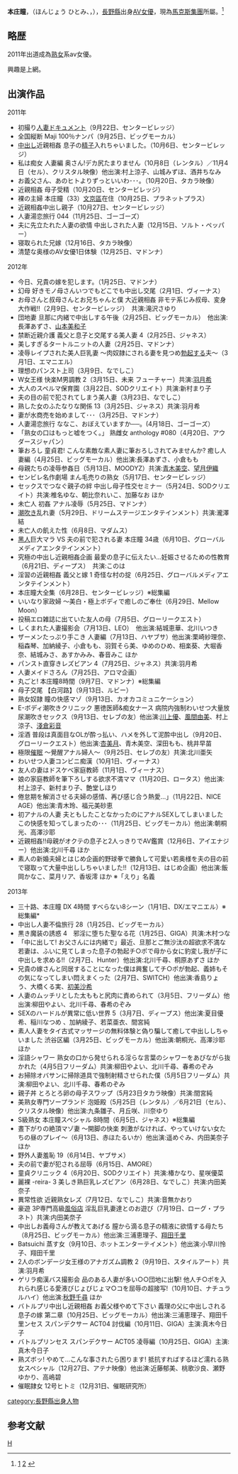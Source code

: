 '''本庄瞳'''，（ほんじょう ひとみ、，{{bd|1978年|6月1日|||}}），[[長野縣|長野縣]]出身[[AV女優|AV女優]]，現為[[馬克斯集團_(AV公司)|馬克斯集團]]所屬。<ref>[https://www.madonna-av.com/actress/detail/1011992/1/] {{Wayback|url=https://www.madonna-av.com/actress/detail/1011992/1/ |date=20210128153947 }}[https://xcity.jp/idol/detail/5315/?page=1] {{Wayback|url=https://xcity.jp/idol/detail/5315/?page=1 |date=20210131095044 }}</ref>

==略歴==
2011年出道成為[[熟女|熟女]]系av女優。

興趣是上網。

==出演作品==
2011年
*初撮り[[人妻|人妻]]ドキュメント（9月22日、センタービレッジ）
*全国縦断 Maji 100％ナンパ（9月25日、ビッグモーカル）
*[[中出|中出]]し近親相姦 息子の[[精子|精子]]入れちゃいました。（10月6日、センタービレッジ）
*私は痴女 人妻編 奥さん!デカ尻たまりません（10月8日（レンタル）／11月4日（セル）、クリスタル映像）他出演:村上涼子、山城みずほ、酒井ちなみ
*お義父さん、あのヒトよりずっといいわ･･･。（10月20日、タカラ映像）
*近親相姦 母子受精（10月20日、センタービレッジ）
*裸の主婦 本庄瞳（33）[[文京區|文京區]]在住（10月25日、プラネットプラス）
*近親相姦中出し親子（10月27日、センタービレッジ）
*人妻湯恋旅行 044（11月25日、ゴーゴーズ）
*夫に先立たれた人妻の欲情 中出しされた人妻（12月15日、ソルト・ペッパー）
*寝取られた兄嫁（12月16日、タカラ映像）
*清楚な奥様のAV女優1日体験（12月25日、マドンナ）

2012年
*今日、兄貴の嫁を犯します。（1月25日、マドンナ）
*幻母 好きモノ母さんいつでもどこでも中出し交尾（2月1日、ヴィーナス）
*お母さんと叔母さんとお兄ちゃんと僕 大近親相姦 非モテ系じみ叔母、変身大作戦!!（2月9日、センタービレッジ）　共演:滝沢さゆり
*団地妻 旦那に内緒で中出しする午後（2月25日、ビッグモーカル）　他出演:長澤あずさ、[[山本美和子|山本美和子]]
*禁断近親介護 義父と息子と交尾する美人妻 4（2月25日、ジャネス）
*美しすぎるタートルニットの人妻（2月25日、マドンナ）
*凌辱レイプされた美人巨乳妻 〜肉奴隷にされる妻を見つめ[[勃起|勃起]]する夫〜（3月1日、エマニエル）
*理想のパンスト上司（3月9日、なでしこ）
*W女王様 快楽M男調教 2（3月15日、未来 フューチャー）共演:[[羽月希|羽月希]]
*大人のスペルマ保育園（3月22日、SODクリエイト）共演:新村まり子
*夫の目の前で犯されてしまう美人妻（3月23日、なでしこ）
*熟した女のふたなりな関係 13（3月25日、ジャネス）共演:羽月希
*妻が水商売を始めまして･･･（3月25日、マドンナ）
*人妻湯恋旅行 ななこ、おぼえていますか──。(4月18日、ゴーゴーズ）
*「熟女の口はもっと嘘をつく。」 熟雌女 anthology #080（4月20日、アウダースジャパン）
*筆おろし 童貞君! こんな素敵な素人妻に筆おろしされてみませんか? 癒し人妻編（4月25日、ビッグモーカル）他出演:長澤あずさ、小倉もも
*母親たちの凌辱参姦日（5月13日、MOODYZ）共演:[[青木美空|青木美空]]、[[望月伊織|望月伊織]]
*センビレ名作劇場 まん毛売りの熟女（5月17日、センタービレッジ）
*セックスでつなぐ親子の絆 中出し母子性交セミナー（5月24日、SODクリエイト）共演:椎名ゆな、朝比奈れいこ、加藤なお ほか
*未亡人 初姦 アナル凌辱（5月25日、マドンナ）
*[[潮吹|潮吹]]き乱れ妻（5月29日、ドリームステージエンタテインメント）共演:瀧澤結
*未亡人の飢えた性（6月8日、マダムス）
*[[黑人|黑人]]巨大マラ VS 夫の前で犯される妻 本庄瞳 34歳（6月10日、グローバルメディアエンタテインメント）
*究極の中出し近親相姦企画 最愛の息子に伝えたい…妊娠させるための性教育（6月21日、ディープス）　共演:このは
*淫習の近親相姦 義父と嫁 1 奇怪な村の掟（6月25日、グローバルメディアエンタテインメント）
*本庄瞳大全集（6月28日、センタービレッジ）※総集編
*いいなり家政婦 〜美白・極上ボディで癒しのご奉仕（6月29日、Mellow Moon）
*投稿エロ雑誌に出ていた友人の母（7月5日、グローリークエスト）
*しくまれた人妻撮影会（7月13日、LEO）　他出演:結城恵華、北川いつき
*ザーメンたっぷり手こき 人妻編（7月13日、ハヤブサ）他出演:栗崎紗理奈、稲森琴、加納綾子、小倉もも、羽賀そら美、ゆめのひめ、相楽葵、大堀香奈、結城みさ、あすかみみ、春音みこ ほか
*パンスト直穿きレズビアン 4（7月25日、ジャネス）共演:羽月希
*人妻メイドさろん（7月25日、アロマ企画）
*丸ごと! 本庄瞳8時間（9月7日、マドンナ）※総集編
*母子交尾 【白河路】（9月13日、ルビー）
*熟女奴隷 瞳の快感マゾ（9月13日、カオカコミュニケーション）
*E-ボディ潮吹きクリニック 悪徳医師&痴女ナース 病院内強制わいせつ大量放尿潮吹きセックス（9月13日、セレブの友）他出演:[[川上優|川上優]]、[[風間由美|風間由美]]、村上涼子、[[淺倉彩音|淺倉彩音]]
*淫酒 普段は真面目なOLが酔っ払い、ハメを外して泥酔中出し（9月20日、グローリークエスト）他出演:[[杏美月|杏美月]]、青木美空、深田もも、桃井早苗
*極限[[催眠|催眠]] 〜覺醒アナル婦人〜（9月25日、セレブの友）共演:北川亜矢
*わいせつ人妻コンビニ痴漢（10月1日、ヴィーナス）
*友人の妻はドスケベ家庭教師（11月1日、ヴィーナス）
*娘の家庭教師を筆下ろしする欲求不満ママ（11月20日、ロータス）他出演:村上涼子、新村まり子、艶堂しほり
*倦怠期を解消させる夫婦の感情、再び感じ合う熱愛…」（11月22日、NICE AGE）他出演:青木玲、福元美砂恵
*初アナルの人妻 夫ともしたことなかったのにアナルSEXしてしまいました この快感を知ってしまったの･･･（11月25日、ビッグモーカル）他出演:朝桐光、高澤沙耶
*近親相姦!!母親がオクテの息子と2人っきりでAV鑑賞（12月6日、アイエナジー）他出演:北川千尋 ほか
*素人の新婚夫婦とはじめ企画的野球拳で勝負して可愛い若奥様を夫の目の前で寝取って大量中出ししちゃいました!!（12月13日、はじめ企画）他出演:飯岡かなこ、菜月リア、香坂澪 ほか ※「えり」名義

2013年
*三十路、本庄瞳 DX 4時間 すべらない8シーン（1月1日、DX/エマニエル）※総集編*
*中出し人妻不倫旅行 28（1月25日、ビッグモーカル）
*黒き魔装の誘惑 4　邪淫に堕ちた聖なる花（1月25日、GIGA）共演:木村つな
*「中に出して! お父さんには内緒で」最近、旦那とご無沙汰の超欲求不満な若妻は、ふいに見てしまった息子の勃起チ○ポで母から女に豹変し我が子に中出しを求める!!（2月7日、Hunter）他出演:北川千尋、桐原あずさ ほか
*兄貴の嫁さんと同居することになった僕は興奮してチ○ポが勃起、義姉もその気になってしまい悶えまくった（2月7日、SWITCH）他出演:香島りょう、大橋くる実、[[初美沙希|初美沙希]]
*人妻のムッチリとした太ももと尻肉に責められて（3月5日、フリーダム）他出演:柳田やよい、北川千尋、春希のぞみ
*SEXのハードルが異常に低い世界 5（3月7日、ディープス）他出演:夏目優希、稲川なつめ 、加納綾子、若菜亜衣、間宮純
*素人人妻をタイ古式マッサージの無料体験と偽り騙して癒して中出ししちゃいました 渋谷区編（3月25日、ビッグモーカル）他出演:朝桐光、高澤沙耶 ほか　
*淫語シャワー 熟女の口から発せられる淫らな言葉のシャワーをあびながら抜かれた（4月5日フリーダム）共演:柳田やよい、北川千尋、春希のぞみ
*お掃除オバサンに掃除道具で強制射精させられた僕（5月5日フリーダム）共演:柳田やよい、北川千尋、春希のぞみ
*親子丼 とろとろ卵の母子スワップ（5月23日タカラ映像）共演:間宮純
*美熟女専門ソープランド 泡姫殿（5月25日（レンタル）／6月21日（セル）、クリスタル映像）他出演:九条雛子、月丘咲、川奈ゆり
*S級熟女 本庄瞳スペシャル 8時間（6月5日、ジャネス）※総集編
*晝下がりの絶頂マゾ妻 〜開脚の快楽 刺激がなければ、やっていけない女たちの昼のプレイ〜（6月13日、赤ほたるいか）他出演:遥めぐみ、内田美奈子 ほか
*野外人妻羞恥 19（6月14日、ヤブサメ）
*夫の前で妻が犯される屈辱（6月15日、AMORE）
*童貞クリニック 4（6月20日、SODクリエイト）共演:椿かなり、星咲優菜
*麗裸 -reira- 3 美しき熟巨乳レズビアン（6月28日、なでしこ）共演:内田美奈子
*異常性欲 近親熟女レズ（7月12日、なでしこ）共演:音無かおり
*豪遊 3P専門高級[[風俗店|風俗店]] 淫乱巨乳妻達とのお遊び（7月19日、ローグ・プラネト）共演:内田美奈子
*中出しお義母さんが教えてあげる 膣から滴る息子の精液に欲情する母たち（8月25日、ビッグモーカル）他出演:三浦恵理子、[[翔田千里|翔田千里]]
*Batsuichi 蒸す女（9月10日、ホットエンターテイメント）他出演:小早川怜子、翔田千里
*2人のボンデージ女王様のアナガズム調教 2（9月19日、スタイルアート）共演:羽月希
*ゲリラ痴漢バス撮影会 品のある人妻が多い○○団地に出撃! 他人チ○ポを入れられ感じる愛液びじょびじょマ○コを屈辱の超接写!（10月10日、ナチュラルハイ）他出演:[[秋野千尋|秋野千尋]] ほか
*バトルプリ中出し近親相姦 お義父様やめて下さい 義理の父に中出しされる息子の嫁 第二章（10月25日、ビッグモーカル）他出演:三浦恵理子、翔田千里ンセス スパンデクサー ACT04 討伐編（10月11日、GIGA）主演:真木今日子
*バトルプリンセス スパンデクサー ACT05 凌辱編（10月25日、GIGA）主演:真木今日子
*熟ズボッ! やめて…こんな事されたら困ります! 抵抗すればするほど濡れる熟女スペシャル（12月27日、アテナ映像）他出演:近藤郁美、桃歌沙良、瀬野ゆかり、高嶋碧
*催眠隷女 12号ヒトミ（12月31日、催眠研究所）

[[Category:日本AV女優|H]]
[[category:長野縣出身人物|category:長野縣出身人物]]


==参考文献==
{{reflist}}